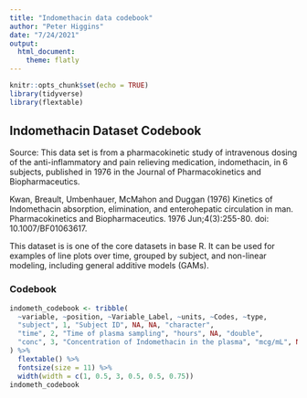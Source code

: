 ```yaml
---
title: "Indomethacin data codebook"
author: "Peter Higgins"
date: "7/24/2021"
output: 
  html_document:
    theme: flatly
---
```


```r
knitr::opts_chunk$set(echo = TRUE)
library(tidyverse)
library(flextable)
```


## Indomethacin Dataset Codebook

Source: This data set is from a pharmacokinetic study of intravenous dosing of the anti-inflammatory and pain relieving medication, indomethacin, in 6 subjects, published in 1976 in the Journal of Pharmacokinetics and Biopharmaceutics.
 
 Kwan, Breault, Umbenhauer, McMahon and Duggan (1976) Kinetics of Indomethacin absorption, elimination, and enterohepatic circulation in man. Pharmacokinetics and Biopharmaceutics. 1976 Jun;4(3):255-80.  doi: 10.1007/BF01063617.

This dataset is is one of the core datasets in base R. It can be used for examples of line plots over time, grouped by subject, and non-linear modeling, including general additive models (GAMs).

### Codebook

```r
indometh_codebook <- tribble(
  ~variable, ~position, ~Variable_Label, ~units, ~Codes, ~type,
  "subject", 1, "Subject ID", NA, NA, "character",
  "time", 2, "Time of plasma sampling", "hours", NA, "double",
  "conc", 3, "Concentration of Indomethacin in the plasma", "mcg/mL", NA, "double"
) %>% 
  flextable() %>% 
  fontsize(size = 11) %>% 
  width(width = c(1, 0.5, 3, 0.5, 0.5, 0.75))
indometh_codebook
```
